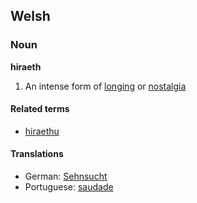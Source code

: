 ==Welsh==
===Noun===
'''hiraeth'''

# An intense form of [[longing]] or [[nostalgia]]

====Related terms====
*[[hiraethu]]

<!-- do not move pt: it is claimed to be the only equivalent word in another language -->
====Translations====
*German: [[Sehnsucht]]
*Portuguese: [[saudade]]